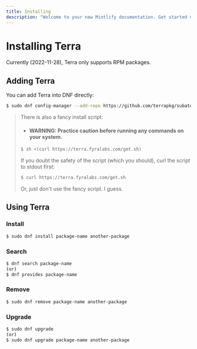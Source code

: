 ```yaml
---
title: Installing
description: "Welcome to your new Mintlify documentation. Get started making it yours."
---
```


# Installing Terra

Currently (2022-11-28), Terra only supports RPM packages.

## Adding Terra

You can add Terra into DNF directly:

```sh
$ sudo dnf config-manager --add-repo https://github.com/terrapkg/subatomic-repos/raw/main/terra.repo
```

> There is also a fancy install script:
>
> - #### WARNING: Practice caution before running any commands on your system.
>
> ```sh
> $ sh <(curl https://terra.fyralabs.com/get.sh)
> ```
>
> If you doubt the safety of the script (which you should), curl the script to stdout first:
>
> ```sh
> $ curl https://terra.fyralabs.com/get.sh
> ```
>
> Or, just don't use the fancy script. I guess.

## Using Terra

### Install

```sh
$ sudo dnf install package-name another-package
```

### Search

```sh
$ dnf search package-name
(or)
$ dnf provides package-name
```

### Remove

```sh
$ sudo dnf remove package-name another-package
```

### Upgrade

```sh
$ sudo dnf upgrade
(or)
$ sudo dnf upgrade package-name another-package
```

